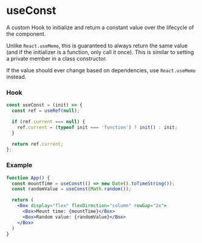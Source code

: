 # useConst

A custom Hook to initialize and return a constant value over the lifecycle of the component.

Unlike `React.useMemo`, this is guaranteed to always return the same value (and if the initializer is a function, only call it once). This is similar to setting a private member in a class constructor.

If the value should ever change based on dependencies, use `React.useMemo` instead.

### Hook

```js
const useConst = (init) => {
  const ref = useRef(null);

  if (ref.current === null) {
    ref.current = (typeof init === 'function') ? init() : init;
  }

  return ref.current;
};
```

### Example

```jsx
function App() {
  const mountTime = useConst(() => new Date().toTimeString());
  const randomValue = useConst(Math.random());

  return (
    <Box display="flex" flexDirection="column" rowGap="2x">
      <Box>Mount time: {mountTime}</Box>
      <Box>Random value: {randomValue}</Box>
    </Box>
  )
}
```

